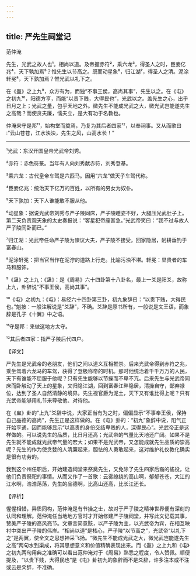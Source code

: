 ```yaml
---
---
---
```

title: 严先生祠堂记
---




范仲淹

先生，光武之故人也¹。相尚以道。及帝握赤符²，乘六龙³，得圣人之时，臣妾亿兆⁴，天下孰加焉⁵？惟先生以节高之。既而动星象⁶，归江湖⁷，得圣人之清。泥涂轩冕⁸，天下孰加焉？惟光武以礼下之。

在《蛊》之上九⁹，众方有为，而独“不事王侯，高尚其事”，先生以之。在《屯》之初九¹⁰，阳德方亨，而能“以贵下贱，大得民也”，光武以之。盖先生之心，出乎日月之上；光武之量，包乎天地之外。微先生不能成光武之大，微光武岂能遂先生之高哉？而使贪夫廉，懦夫立，是大有功于名教也。

仲淹来守是邦¹¹，始构堂而奠焉，乃复为其后者四家¹²，以奉祠事。又从而歌曰∶“云山苍苍，江水泱泱，先生之风，山高水长！”



***



¹光武：东汉开国皇帝光武帝刘秀。

²赤符：赤色符箓。当年有人向刘秀献赤符，刘秀登基。

³乘六龙：古代皇帝车驾是六匹马。因用“六龙”做天子车驾代称。

⁴臣妾亿兆：统治天下亿万的百姓，以所有的男女为奴仆。

⁵天下孰加：天下人谁能敢不服从他。

⁶动星象：据说光武帝刘秀与严子陵同床，严子陵睡姿不好，大腿压光武肚子上。第二天负责观天象的太史奏报说：“客星犯帝座甚急。”光武帝笑曰：“我不过与故人严子陵同卧而已。”

⁷归江湖：光武帝任命严子陵为谏议大夫，严子陵不接受，回家隐居，躬耕垂钓于富春山。

⁸泥涂轩冕：把当官当作在泥泞的道路上行走。比喻污浊不堪。轩冕：显贵者的车马和服饰。

⁹《蛊》之上九：《蛊》：是《周易》六十四卦第十八卦名，最上一爻是阳爻，故称上九，卦辞说“不事王侯，高尚其事”。

¹⁰《屯》之初九：《屯》：易经六十四卦第三卦，初九象辞曰：“以贵下贱，大得民也。”魁按：一般注解说是“爻辞”，不确。爻辞是原书所有，一般说是文王语，而象辞是孔子《十翼》中之语。

¹¹守是邦：来做这地方太守。

¹²其后者四家：指严子陵后代四户。

【译文】

严先生是光武帝的老朋友，他们之间以道义互相推崇。后来光武帝得到赤符之兆，乘坐驾着六龙马的车驾，获得了登极称帝的时机。那时他统治着千千万万的人民，天下有谁能不屈服于他呢？只有先生能够以节操而不卑不亢。后来先生与光武帝同床而卧触动了天上的星象，又归隐江湖，回到富春江畔隐居，清操自守，鄙弃禄位，达到了圣人自然清静的境界。先生视官爵为泥土，天下又有谁比得上呢？只有光武帝能够用礼节来尊敬他、对待他。

在《盅》卦的“上九”爻辞中说，大家正当有为之时，偏偏显示“不事奉王侯，保持自己品德的高尚”，先生正是这样做的。在《屯》卦的：“初九”象辞中说，阳气正开始亨通，因而能够显示“以高贵的身份交结卑贱的人，深得民心”。光武帝正是这样做的。可以说先生的品质，比日月还高；光武帝的气量比天地还广阔。如果不是先生就不能成就光武帝气量的宏大；如果不是光武帝，又怎能成就先生品质的崇高呢？先生的作为使贪婪的人清廉起来，胆怯的人勇敢起来，这对维护礼仪教化确实是很有功劳的。

我到这个州任职后，开始建造祠堂来祭奠先生，又免除了先生四家后裔的徭役，让他们负责祭祀的事情。从而又作了一首歌：云雾缭绕的高山啊，郁郁苍苍，大江的江水啊，浩浩荡荡，先生的品德啊，比高山还高，比长江还长。

【评析】

惺惺相惜，异质同构，范仲淹是有节操之士，故对于严子陵之精神世界便有深刻的认同和理解。范仲淹任当地地方官时才开始修建严子陵祠堂，并写此文记载其事，赞美严子陵的高风亮节。文章言简意赅，以严子陵为主，以光武帝为宾，在相互映衬中突出严子陵的伟岸。“相尚以道”是核心，严子陵“以节高之”，光武帝“以礼下之”是两翼，使全文之思想神采飞扬。“微先生不能成光武之大，微光武岂能遂先生之高”两句水到渠成，将其思想意义和价值精确表现出来。而《蛊》之上九和《屯》之初九两句用典之准确可以看出范仲淹对于《周易》熟悉之程度，令人赞佩。顺便提及，“以贵下贱，大得民也”是《屯》卦初九的象辞而不是爻辞，许多注本或不注或云是爻辞，不准确。